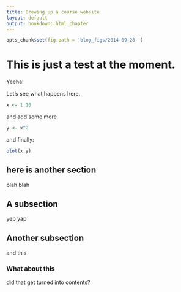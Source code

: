 ```yaml
---
title: Brewing up a course website
layout: default
output: bookdown::html_chapter
---
```


```r
opts_chunk$set(fig.path = 'blog_figs/2014-09-28-')
```

# This is just a test at the moment.

Yeeha!

Let's see what happens here.
```r
x <- 1:10
```

and add some more
```r
y <- x^2
```

and finally:
```r
plot(x,y)
```



## here is another section

blah blah


## A subsection

yep yap

## Another subsection

and this

### What about this

did that get turned into contents?
